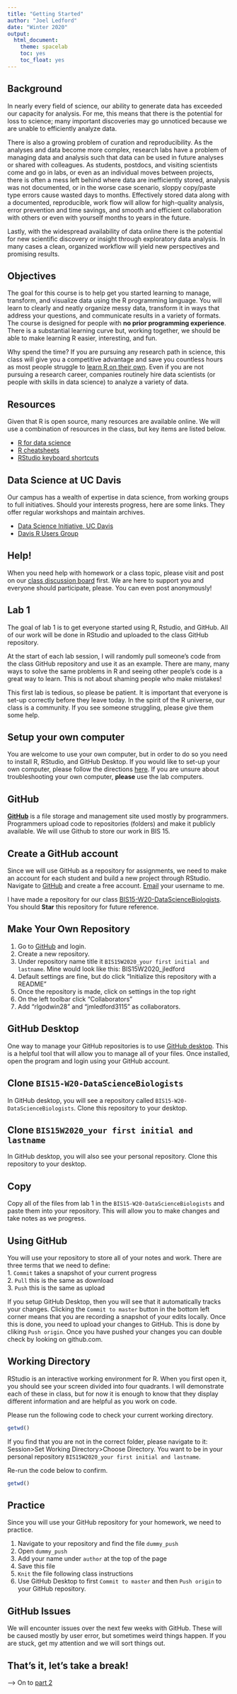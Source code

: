 ```yaml
---
title: "Getting Started"
author: "Joel Ledford"
date: "Winter 2020"
output:
  html_document:
    theme: spacelab
    toc: yes
    toc_float: yes
---
```


## Background
In nearly every field of science, our ability to generate data has exceeded our capacity for analysis. For me, this means that there is the potential for loss to science; many important discoveries may go unnoticed because we are unable to efficiently analyze data.

There is also a growing problem of curation and reproducibility. As the analyses and data become more complex, research labs have a problem of managing data and analysis such that data can be used in future analyses or shared with colleagues. As students, postdocs, and visiting scientists come and go in labs, or even as an individual moves between projects, there is often a mess left behind where data are inefficiently stored, analysis was not documented, or in the worse case scenario, sloppy copy/paste type errors cause wasted days to months. Effectively stored data along with a documented, reproducible, work flow will allow for high-quality analysis, error prevention and time savings, and smooth and efficient collaboration with others or even with yourself months to years in the future.  

Lastly, with the widespread availability of data online there is the potential for new scientific discovery or insight through exploratory data analysis. In many cases a clean, organized workflow will yield new perspectives and promising results.  

## Objectives
The goal for this course is to help get you started learning to manage, transform, and visualize data using the R programming language. You will learn to clearly and neatly organize messy data, transform it in ways that address your questions, and communicate results in a variety of formats. The course is designed for people with **no prior programming experience**. There is a substantial learning curve but, working together, we should be able to make learning R easier, interesting, and fun.

Why spend the time? If you are pursuing any research path in science, this class will give you a competitive advantage and save you countless hours as most people struggle to [learn R on their own](https://www.wired.com/2017/03/biologists-teaching-code-survive/). Even if you are not pursuing a research career, companies routinely hire data scientists (or people with skills in data science) to analyze a variety of data.

## Resources
Given that R is open source, many resources are available online. We will use a combination of resources in the class, but key items are listed below.

- [R for data science](https://r4ds.had.co.nz/)
- [R cheatsheets](https://www.rstudio.com/resources/cheatsheets/)
- [RStudio keyboard shortcuts](https://support.rstudio.com/hc/en-us/articles/200711853-Keyboard-Shortcuts)

## Data Science at UC Davis
Our campus has a wealth of expertise in data science, from working groups to full initiatives. Should your interests progress, here are some links. They offer regular workshops and maintain archives.

- [Data Science Initiative, UC Davis](http://dsi.ucdavis.edu/)  
- [Davis R Users Group](http://d-rug.github.io/) 

## Help!  
When you need help with homework or a class topic, please visit and post on our [class discussion board](https://piazza.com/uc_davis/winter2020/bis015l/home#) first. We are here to support you and everyone should participate, please. You can even post anonymously!  

## Lab 1
The goal of lab 1 is to get everyone started using R, Rstudio, and GitHub. All of our work will be done in RStudio and uploaded to the class GitHub repository.  

At the start of each lab session, I will randomly pull someone's code from the class GitHub repository and use it as an example. There are many, many ways to solve the same problems in R and seeing other people's code is a great way to learn. This is not about shaming people who make mistakes!  

This first lab is tedious, so please be patient. It is important that everyone is set-up correctly before they leave today. In the spirit of the R universe, our class is a community. If you see someone struggling, please give them some help.  

## Setup your own computer
You are welcome to use your own computer, but in order to do so you need to install R, RStudio, and GitHub Desktop. If you would like to set-up your own computer, please follow the directions [here](https://jmledford3115.github.io/datascibiol/setup.html). If you are unsure about troubleshooting your own computer, **please** use the lab computers.  

## GitHub
[**GitHub**](www.github.com) is a file storage and management site used mostly by programmers. Programmers upload code to repositories (folders) and make it publicly available. We will use Github to store our work in BIS 15.  

## Create a GitHub account
Since we will use GitHub as a repository for assignments, we need to make an account for each student and build a new project through RStudio. Navigate to [GitHub](www.github.com) and create a free account. [Email](mailto:jmledford@ucdavis.edu) your username to me.  

I have made a repository for our class [BIS15-W20-DataScienceBiologists](https://github.com/jmledford3115/BIS15-W20-DataScienceBiologists). You should **Star** this repository for future reference.  

## Make Your Own Repository  
1. Go to [GitHub](www.github.com) and login.  
2. Create a new repository.  
3. Under repository name title it `BIS15W2020_your first initial and lastname`. Mine would look like this: BIS15W2020_jledford  
4. Default settings are fine, but do click "Initialize this repository with a README"  
5. Once the repository is made, click on settings in the top right  
6. On the left toolbar click "Collaborators"  
7. Add "rlgodwin28" and "jmledford3115" as collaborators.  

## GitHub Desktop
One way to manage your GitHub repositories is to use [GitHub desktop](https://desktop.github.com/). This is a  helpful tool that will allow you to manage all of your files. Once installed, open the program and login using your GitHub account.  

## Clone `BIS15-W20-DataScienceBiologists`
In GitHub desktop, you will see a repository called `BIS15-W20-DataScienceBiologists`. Clone this repository to your desktop.  

## Clone `BIS15W2020_your first initial and lastname`  
In GitHub desktop, you will also see your personal repository. Clone this repository to your desktop.  

## Copy
Copy all of the files from lab 1 in the `BIS15-W20-DataScienceBiologists` and paste them into your repository. This will allow you to make changes and take notes as we progress.  

## Using GitHub
You will use your repository to store all of your notes and work. There are three terms that we need to define:  
1. `Commit` takes a snapshot of your current progress  
2. `Pull` this is the same as download   
3. `Push` this is the same as upload  

If you setup GitHub Desktop, then you will see that it automatically tracks your changes. Clicking the `Commit to master` button in the bottom left corner means that you are recording a snapshot of your edits locally. Once this is done, you need to upload your changes to GitHub. This is done by cliking `Push origin`. Once you have pushed your changes you can double check by looking on github.com.    

## Working Directory  
RStudio is an interactive working environment for R. When you first open it, you should see your screen divided into four quadrants. I will demonstrate each of these in class, but for now it is enough to know that they display different information and are helpful as you work on code.  

Please run the following code to check your current working directory.  
```r
getwd()
```

If you find that you are not in the correct folder, please navigate to it: Session>Set Working Directory>Choose Directory. You want to be in your personal repository `BIS15W2020_your first initial and lastname`.   

Re-run the code below to confirm.
```r
getwd()
```

## Practice
Since you will use your GitHub repository for your homework, we need to practice.  

1. Navigate to your repository and find the file `dummy_push`  
2. Open `dummy_push`  
6. Add your name under `author` at the top of the page  
8. Save this file  
9. `Knit` the file following class instructions
10. Use GitHub Desktop to first `Commit to master` and then `Push origin` to your GitHub repository.    

## GitHub Issues
We will encounter issues over the next few weeks with GitHub. These will be caused mostly by user error, but sometimes weird things happen. If you are stuck, get my attention and we will sort things out.  

## That's it, let's take a break!  

--> On to [part 2](https://jmledford3115.github.io/datascibiol/lab1_2.html)  
